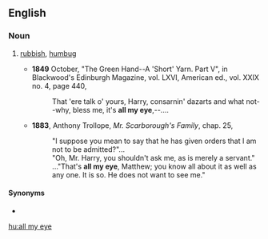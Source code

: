 ==English==

===Noun===
{{en-noun|-}}

# {{lb|en|dated}} [[rubbish]], [[humbug]]
#* '''1849''' October, "The Green Hand--A 'Short' Yarn. Part V", in Blackwood's Edinburgh Magazine, vol. LXVI, American ed., vol. XXIX no. 4, page 440,
#*: That 'ere talk o' yours, Harry, consarnin' dazarts and what not--why, bless me, it's '''all my eye''',--....
#* '''1883''', Anthony Trollope, ''Mr. Scarborough's Family'', chap. 25,
#*: "I suppose you mean to say that he has given orders that I am not to be admitted?"...
#*: "Oh, Mr. Harry, you shouldn't ask me, as is merely a servant."
#*: ..."That's '''all my eye''', Matthew; you know all about it as well as any one. It is so. He does not want to see me."

====Synonyms====
* {{l|en|all my eye and Betty Martin}}

[[hu:all my eye]]